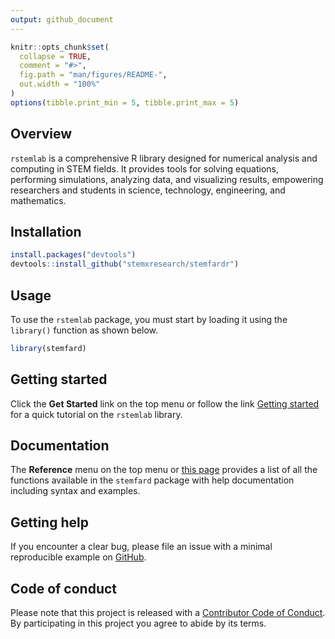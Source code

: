 ```yaml
---
output: github_document
---
```


```r
knitr::opts_chunk$set(
  collapse = TRUE,
  comment = "#>",
  fig.path = "man/figures/README-",
  out.width = "100%"
)
options(tibble.print_min = 5, tibble.print_max = 5)
```

## Overview

`rstemlab` is a comprehensive R library designed for numerical analysis and computing in STEM fields. It provides tools for solving equations, performing simulations, analyzing data, and visualizing results, empowering researchers and students in science, technology, engineering, and mathematics.

## Installation

```r
install.packages("devtools")
devtools::install_github("stemxresearch/stemfardr")
```

## Usage

To use the `rstemlab` package, you must start by loading it using the `library()` function as shown below.

```r
library(stemfard)
```

## Getting started

Click the **Get Started** link on the top menu or follow the link [Getting started](https://stemxresearch.github.io/stemfardr/articles/stemfard.html) for a quick tutorial on the `rstemlab` library.

## Documentation

The **Reference** menu on the top menu or [this page](https://stemxresearch.github.io/stemfardr/reference/index.html) provides a list of all the functions available in the `stemfard` package with help documentation including syntax and examples.

## Getting help

If you encounter a clear bug, please file an issue with a minimal reproducible example on [GitHub](https://github.com/stemxresearch/stemfard/issues).

## Code of conduct

Please note that this project is released with a [Contributor Code of Conduct](https://www.r-project.org/coc-policy.html). By participating in this project you agree to abide by its terms.
